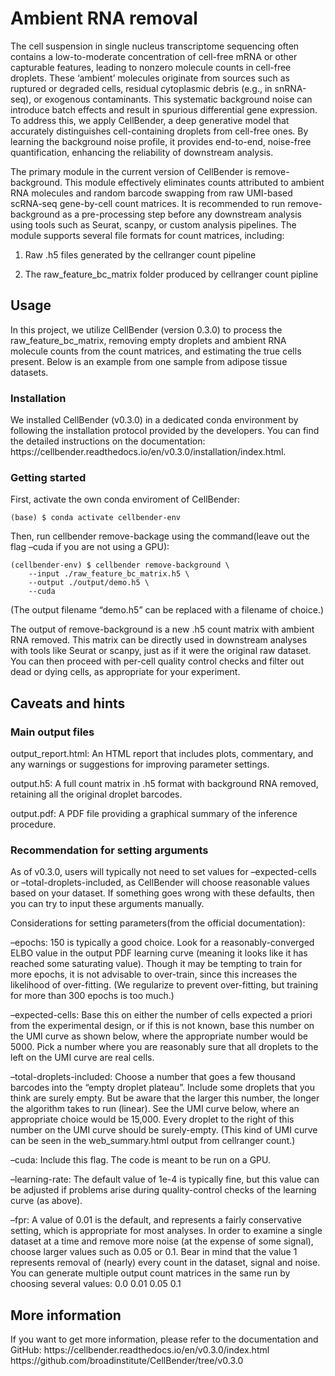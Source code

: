 # Ambient RNA removal 
The cell suspension in single nucleus transcriptome sequencing often contains a low-to-moderate concentration of cell-free mRNA or other capturable features, leading to nonzero molecule counts in cell-free droplets. These 'ambient' molecules originate from sources such as ruptured or degraded cells, residual cytoplasmic debris (e.g., in snRNA-seq), or exogenous contaminants. This systematic background noise can introduce batch effects and result in spurious differential gene expression. To address this, we apply CellBender, a deep generative model that accurately distinguishes cell-containing droplets from cell-free ones. By learning the background noise profile, it provides end-to-end, noise-free quantification, enhancing the reliability of downstream analysis.

The primary module in the current version of CellBender is remove-background. This module effectively eliminates counts attributed to ambient RNA molecules and random barcode swapping from raw UMI-based scRNA-seq gene-by-cell count matrices. It is recommended to run remove-background as a pre-processing step before any downstream analysis using tools such as Seurat, scanpy, or custom analysis pipelines. The module supports several file formats for count matrices, including:

1. Raw .h5 files generated by the cellranger count pipeline

2. The raw_feature_bc_matrix folder produced by cellranger count pipline



## Usage
In this project, we utilize CellBender (version 0.3.0) to process the raw_feature_bc_matrix, removing empty droplets and ambient RNA molecule counts from the count matrices, and estimating the true cells present. Below is an example from one sample from adipose tissue datasets.

### Installation
We installed CellBender (v0.3.0) in a dedicated conda environment by following the installation protocol provided by the developers. You can find the detailed instructions on the documentation: https://cellbender.readthedocs.io/en/v0.3.0/installation/index.html.

### Getting started
First, activate the own conda enviroment of CellBender:
```shell
(base) $ conda activate cellbender-env
```


Then, run cellbender remove-backage using the command(leave out the flag --cuda if you are not using a GPU):
```shell
(cellbender-env) $ cellbender remove-background \
    --input ./raw_feature_bc_matrix.h5 \
    --output ./output/demo.h5 \
    --cuda 
```
(The output filename “demo.h5” can be replaced with a filename of choice.)

The output of remove-background is a new .h5 count matrix with ambient RNA removed. This matrix can be directly used in downstream analyses with tools like Seurat or scanpy, just as if it were the original raw dataset. You can then proceed with per-cell quality control checks and filter out dead or dying cells, as appropriate for your experiment.


## Caveats and hints
### Main output files
output_report.html: An HTML report that includes plots, commentary, and any warnings or suggestions for improving parameter settings.

output.h5: A full count matrix in .h5 format with background RNA removed, retaining all the original droplet barcodes.

output.pdf: A PDF file providing a graphical summary of the inference procedure.

### Recommendation for setting arguments
As of v0.3.0, users will typically not need to set values for --expected-cells or --total-droplets-included, as CellBender will choose reasonable values based on your dataset. If something goes wrong with these defaults, then you can try to input these arguments manually.

Considerations for setting parameters(from the official documentation):

--epochs: 150 is typically a good choice. Look for a reasonably-converged ELBO value in the output PDF learning curve (meaning it looks like it has reached some saturating value). Though it may be tempting to train for more epochs, it is not advisable to over-train, since this increases the likelihood of over-fitting. (We regularize to prevent over-fitting, but training for more than 300 epochs is too much.)

--expected-cells: Base this on either the number of cells expected a priori from the experimental design, or if this is not known, base this number on the UMI curve as shown below, where the appropriate number would be 5000. Pick a number where you are reasonably sure that all droplets to the left on the UMI curve are real cells.

--total-droplets-included: Choose a number that goes a few thousand barcodes into the “empty droplet plateau”. Include some droplets that you think are surely empty. But be aware that the larger this number, the longer the algorithm takes to run (linear). See the UMI curve below, where an appropriate choice would be 15,000. Every droplet to the right of this number on the UMI curve should be surely-empty. (This kind of UMI curve can be seen in the web_summary.html output from cellranger count.)

--cuda: Include this flag. The code is meant to be run on a GPU.

--learning-rate: The default value of 1e-4 is typically fine, but this value can be adjusted if problems arise during quality-control checks of the learning curve (as above).

--fpr: A value of 0.01 is the default, and represents a fairly conservative setting, which is appropriate for most analyses. In order to examine a single dataset at a time and remove more noise (at the expense of some signal), choose larger values such as 0.05 or 0.1. Bear in mind that the value 1 represents removal of (nearly) every count in the dataset, signal and noise. You can generate multiple output count matrices in the same run by choosing several values: 0.0 0.01 0.05 0.1

## More information
If you want to get more information, please refer to the documentation and GitHub:
https://cellbender.readthedocs.io/en/v0.3.0/index.html
https://github.com/broadinstitute/CellBender/tree/v0.3.0

